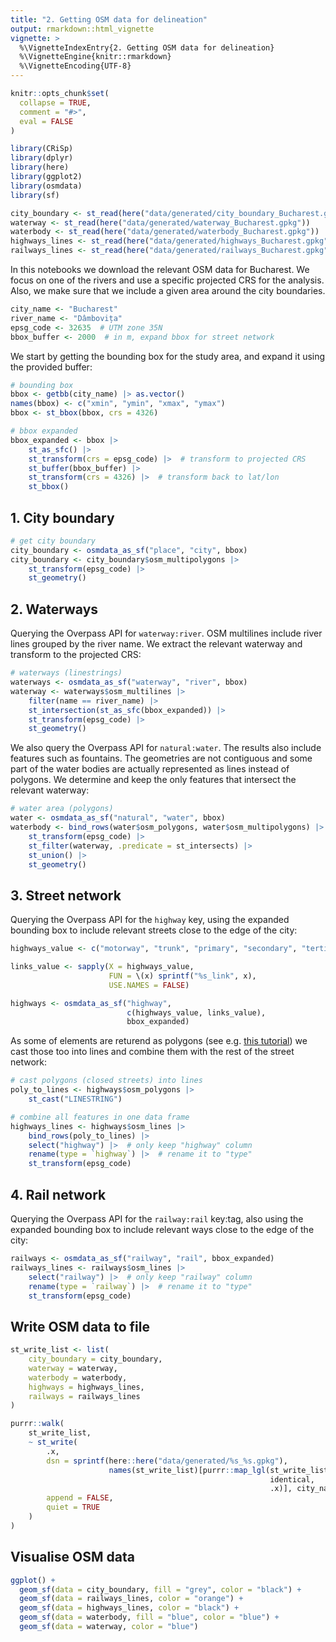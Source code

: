 ```yaml
---
title: "2. Getting OSM data for delineation"
output: rmarkdown::html_vignette
vignette: >
  %\VignetteIndexEntry{2. Getting OSM data for delineation}
  %\VignetteEngine{knitr::rmarkdown}
  %\VignetteEncoding{UTF-8}
---
```


```r
knitr::opts_chunk$set(
  collapse = TRUE,
  comment = "#>",
  eval = FALSE
)
```

```r
library(CRiSp)
library(dplyr)
library(here)
library(ggplot2)
library(osmdata)
library(sf)

city_boundary <- st_read(here("data/generated/city_boundary_Bucharest.gpkg"))
waterway <- st_read(here("data/generated/waterway_Bucharest.gpkg"))
waterbody <- st_read(here("data/generated/waterbody_Bucharest.gpkg"))
highways_lines <- st_read(here("data/generated/highways_Bucharest.gpkg"))
railways_lines <- st_read(here("data/generated/railways_Bucharest.gpkg"))
```

In this notebooks we download the relevant OSM data for Bucharest. We focus on one of the rivers and use a specific projected CRS for the analysis. Also, we make sure that we include a given area around the city boundaries.

```r
city_name <- "Bucharest"
river_name <- "Dâmbovița"
epsg_code <- 32635  # UTM zone 35N
bbox_buffer <- 2000  # in m, expand bbox for street network
```

We start by getting the bounding box for the study area, and expand it using the provided buffer:

```r
# bounding box
bbox <- getbb(city_name) |> as.vector()
names(bbox) <- c("xmin", "ymin", "xmax", "ymax")
bbox <- st_bbox(bbox, crs = 4326)

# bbox expanded
bbox_expanded <- bbox |>
    st_as_sfc() |>
    st_transform(crs = epsg_code) |>  # transform to projected CRS
    st_buffer(bbox_buffer) |>
    st_transform(crs = 4326) |>  # transform back to lat/lon
    st_bbox()
```

## 1. City boundary

```r
# get city boundary
city_boundary <- osmdata_as_sf("place", "city", bbox)
city_boundary <- city_boundary$osm_multipolygons |>
    st_transform(epsg_code) |>
    st_geometry()
```

## 2. Waterways

Querying the Overpass API for `waterway:river`. OSM multilines include river lines grouped by the river name. We extract the relevant waterway and transform to the projected CRS:

```r
# waterways (linestrings)
waterways <- osmdata_as_sf("waterway", "river", bbox)
waterway <- waterways$osm_multilines |>
    filter(name == river_name) |>
    st_intersection(st_as_sfc(bbox_expanded)) |> 
    st_transform(epsg_code) |>
    st_geometry()
```

We also query the Overpass API for `natural:water`. The results also include features such as fountains. The geometries are not contiguous and some part of the water bodies are actually represented as lines instead of polygons. We determine and keep the only features that intersect the relevant waterway:

```r
# water area (polygons)
water <- osmdata_as_sf("natural", "water", bbox)
waterbody <- bind_rows(water$osm_polygons, water$osm_multipolygons) |>
    st_transform(epsg_code) |>
    st_filter(waterway, .predicate = st_intersects) |>
    st_union() |>
    st_geometry()
```

## 3. Street network

Querying the Overpass API for the `highway` key, using the expanded bounding box to include relevant streets close to the edge of the city:

```r
highways_value <- c("motorway", "trunk", "primary", "secondary", "tertiary")

links_value <- sapply(X = highways_value, 
                      FUN = \(x) sprintf("%s_link", x), 
                      USE.NAMES = FALSE)

highways <- osmdata_as_sf("highway",
                          c(highways_value, links_value),
                          bbox_expanded)
```

As some of elements are returend as polygons (see e.g. [this tutorial](https://geospatial-community.netlify.app/post/2022-03-31-spatial-networks/)) we cast those too into lines and combine them with the rest of the street network:

```r
# cast polygons (closed streets) into lines
poly_to_lines <- highways$osm_polygons |>
    st_cast("LINESTRING")

# combine all features in one data frame
highways_lines <- highways$osm_lines |>
    bind_rows(poly_to_lines) |>
    select("highway") |>  # only keep "highway" column
    rename(type = `highway`) |>  # rename it to "type"
    st_transform(epsg_code)
```

## 4. Rail network

Querying the Overpass API for the `railway:rail` key:tag, also using the expanded bounding box to include relevant ways close to the edge of the city:

```r
railways <- osmdata_as_sf("railway", "rail", bbox_expanded)
railways_lines <- railways$osm_lines |>
    select("railway") |>  # only keep "railway" column
    rename(type = `railway`) |>  # rename it to "type"
    st_transform(epsg_code)
```

## Write OSM data to file

```r
st_write_list <- list(
    city_boundary = city_boundary,
    waterway = waterway, 
    waterbody = waterbody,
    highways = highways_lines,
    railways = railways_lines
)

purrr::walk(
    st_write_list,
    ~ st_write(
        .x,
        dsn = sprintf(here::here("data/generated/%s_%s.gpkg"), 
                      names(st_write_list)[purrr::map_lgl(st_write_list, 
                                                          identical, 
                                                          .x)], city_name),
        append = FALSE,
        quiet = TRUE
    )
)
```


## Visualise OSM data

```r
ggplot() +
  geom_sf(data = city_boundary, fill = "grey", color = "black") +
  geom_sf(data = railways_lines, color = "orange") +
  geom_sf(data = highways_lines, color = "black") +
  geom_sf(data = waterbody, fill = "blue", color = "blue") +
  geom_sf(data = waterway, color = "blue")
```

